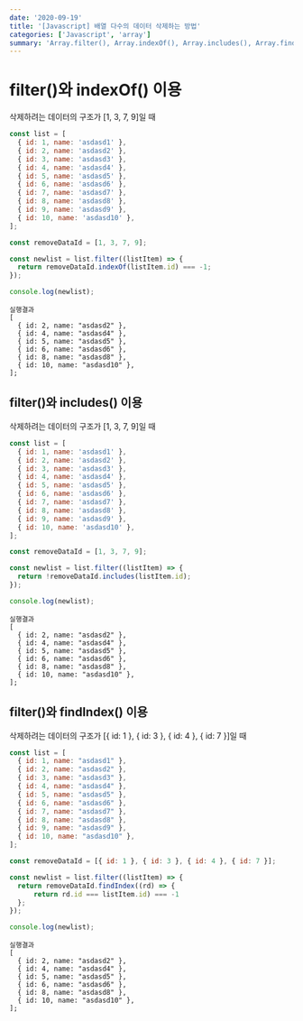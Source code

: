 ```yaml
---
date: '2020-09-19'
title: '[Javascript] 배열 다수의 데이터 삭제하는 방법'
categories: ['Javascript', 'array']
summary: 'Array.filter(), Array.indexOf(), Array.includes(), Array.findIndex()'
---
```


# filter()와 indexOf() 이용

삭제하려는 데이터의 구조가 [1, 3, 7, 9]일 때

```javascript
const list = [
  { id: 1, name: 'asdasd1' },
  { id: 2, name: 'asdasd2' },
  { id: 3, name: 'asdasd3' },
  { id: 4, name: 'asdasd4' },
  { id: 5, name: 'asdasd5' },
  { id: 6, name: 'asdasd6' },
  { id: 7, name: 'asdasd7' },
  { id: 8, name: 'asdasd8' },
  { id: 9, name: 'asdasd9' },
  { id: 10, name: 'asdasd10' },
];

const removeDataId = [1, 3, 7, 9];

const newlist = list.filter((listItem) => {
  return removeDataId.indexOf(listItem.id) === -1;
});

console.log(newlist);
```

```shell
실행결과
[
  { id: 2, name: "asdasd2" },
  { id: 4, name: "asdasd4" },
  { id: 5, name: "asdasd5" },
  { id: 6, name: "asdasd6" },
  { id: 8, name: "asdasd8" },
  { id: 10, name: "asdasd10" },
];
```

## filter()와 includes() 이용

삭제하려는 데이터의 구조가 [1, 3, 7, 9]일 때

```javascript
const list = [
  { id: 1, name: 'asdasd1' },
  { id: 2, name: 'asdasd2' },
  { id: 3, name: 'asdasd3' },
  { id: 4, name: 'asdasd4' },
  { id: 5, name: 'asdasd5' },
  { id: 6, name: 'asdasd6' },
  { id: 7, name: 'asdasd7' },
  { id: 8, name: 'asdasd8' },
  { id: 9, name: 'asdasd9' },
  { id: 10, name: 'asdasd10' },
];

const removeDataId = [1, 3, 7, 9];

const newlist = list.filter((listItem) => {
  return !removeDataId.includes(listItem.id);
});

console.log(newlist);
```

```shell
실행결과
[
  { id: 2, name: "asdasd2" },
  { id: 4, name: "asdasd4" },
  { id: 5, name: "asdasd5" },
  { id: 6, name: "asdasd6" },
  { id: 8, name: "asdasd8" },
  { id: 10, name: "asdasd10" },
];
```

## filter()와 findIndex() 이용

삭제하려는 데이터의 구조가 [{ id: 1 }, { id: 3 }, { id: 4 }, { id: 7 }]일 때

```javascript
const list = [
  { id: 1, name: "asdasd1" },
  { id: 2, name: "asdasd2" },
  { id: 3, name: "asdasd3" },
  { id: 4, name: "asdasd4" },
  { id: 5, name: "asdasd5" },
  { id: 6, name: "asdasd6" },
  { id: 7, name: "asdasd7" },
  { id: 8, name: "asdasd8" },
  { id: 9, name: "asdasd9" },
  { id: 10, name: "asdasd10" },
];

const removeDataId = [{ id: 1 }, { id: 3 }, { id: 4 }, { id: 7 }];

const newlist = list.filter((listItem) => {
  return removeDataId.findIndex((rd) => {
      return rd.id === listItem.id) === -1
  };
});

console.log(newlist);
```

```shell
실행결과
[
  { id: 2, name: "asdasd2" },
  { id: 4, name: "asdasd4" },
  { id: 5, name: "asdasd5" },
  { id: 6, name: "asdasd6" },
  { id: 8, name: "asdasd8" },
  { id: 10, name: "asdasd10" },
];
```
